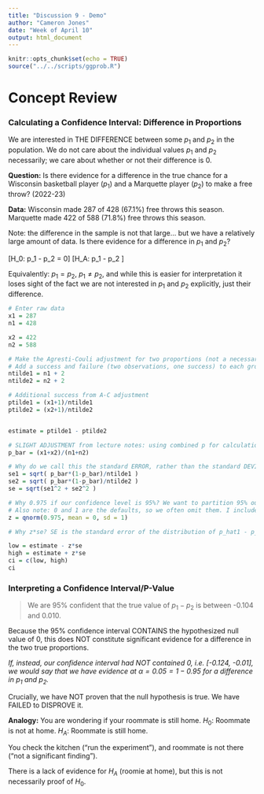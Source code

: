 ---
title: "Discussion 9 - Demo"
author: "Cameron Jones"
date: "Week of April 10"
output: html_document
---

```{r setup, include=FALSE}
knitr::opts_chunk$set(echo = TRUE)
source("../../scripts/ggprob.R")
```

# Concept Review

### Calculating a Confidence Interval: Difference in Proportions

We are interested in THE DIFFERENCE between some $p_1$ and $p_2$ in the population. We do not care about the individual values $p_1$ and $p_2$ necessarily; we care about whether or not their difference is 0.

**Question:** Is there evidence for a difference in the true chance for a Wisconsin basketball player ($p_1$) and a Marquette player ($p_2$) to make a free throw? (2022-23) 

**Data:**
Wisconsin made 287 of 428 (67.1%) free throws this season.
Marquette made 422 of 588 (71.8%) free throws this season.

Note: the difference in the sample is not that large... but we have a relatively large amount of data. Is there evidence for a difference in $p_1$ and $p_2$?

\[H_0: p_1 - p_2 = 0\]
\[H_A: p_1 - p_2 \neq 0\]

Equivalently: $p_1 = p_2$, $p_1 \neq p_2$, and while this is easier for interpretation it loses sight of the fact we are not interested in $p_1$ and $p_2$ explicitly, just their difference.

```{r}

# Enter raw data
x1 = 287
n1 = 428

x2 = 422
n2 = 588

# Make the Agresti-Couli adjustment for two proportions (not a necessary part of inference, just boosts your power a little bit)
# Add a success and failure (two observations, one success) to each group
ntilde1 = n1 + 2
ntilde2 = n2 + 2

# Additional success from A-C adjustment
ptilde1 = (x1+1)/ntilde1
ptilde2 = (x2+1)/ntilde2


estimate = ptilde1 - ptilde2

# SLIGHT ADJUSTMENT from lecture notes: using combined p for calculation of standard error
p_bar = (x1+x2)/(n1+n2)

# Why do we call this the standard ERROR, rather than the standard DEVIATION? We reserve the term standard error to refer to the randomness inherent in a computable-from-the-sample-data STATISTIC like p_hat1-p_hat2, or the sample mean. These have "error" in predicting the true parameter; whereas random sample data is expected to deviate from the average.
se1 = sqrt( p_bar*(1-p_bar)/ntilde1 )
se2 = sqrt( p_bar*(1-p_bar)/ntilde2 )
se = sqrt(se1^2 + se2^2 )

# Why 0.975 if our confidence level is 95%? We want to partition 95% out of the CENTER of the standard normal distribution; this means 97.5% is to the left of the right edge of that area
# Also note: 0 and 1 are the defaults, so we often omit them. I include here just for clarity.
z = qnorm(0.975, mean = 0, sd = 1)

# Why z*se? SE is the standard error of the distribution of p_hat1 - p_hat2. z is the number of standard deviations away from the mean one needs to cut out to get 95% of the data, because it comes from N(0,1). So z*se is the distance one needs to go on the distribution of p_hat1 - p_hat2 to get 95% of THAT data.

low = estimate - z*se
high = estimate + z*se
ci = c(low, high)
ci
```

### Interpreting a Confidence Interval/P-Value

> We are 95% confident that the true value of $p_1-p_2$ is between -0.104 and 0.010.

Because the 95% confidence interval CONTAINS the hypothesized null value of 0, this does NOT constitute significant evidence for a difference in the two true proportions.

_If, instead, our confidence interval had NOT contained 0, i.e. [-0.124, -0.01], we would say that we have evidence at $\alpha = 0.05 = 1-0.95$ for a difference in $p_1$ and $p_2$._

Crucially, we have NOT proven that the null hypothesis is true. We have FAILED to DISPROVE it.

**Analogy:** You are wondering if your roommate is still home. $H_0$: Roommate is not at home. $H_A$: Roommate is still home.

You check the kitchen ("run the experiment"), and roommate is not there ("not a significant finding").

There is a lack of evidence for $H_A$ (roomie at home), but this is not necessarily proof of $H_0$. 







